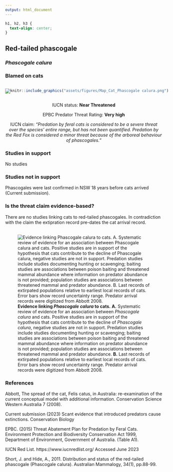 ```yaml
---
output: html_document
---
```

```css
h1, h2, h3 {
  text-align: center;
}
```

## **Red-tailed phascogale**
### *Phascogale calura*
### Blamed on cats

:::: {style="display: flex;"}

[![](assets/photos/Phascogale calura.png)](https://www.inaturalist.org/photos/354983?size=original)

::: {}

:::

::: {}
  ```r
  knitr::include_graphics("assets/figures/Map_Cat_Phascogale calura.png")
  ```
:::

::::
<center>
IUCN status: **Near Threatened**

EPBC Predator Threat Rating: **Very high**

IUCN claim: *"Predation by feral cats is considered to be a severe threat over the species' entire range, but has not been quantified. Predation by the Red Fox is considered a minor threat because of the arboreal behaviour of phascogales."*

</center>

### Studies in support

No studies

### Studies not in support

Phascogales were last confirmed in NSW 18 years before cats arrived (Current submission).

### Is the threat claim evidence-based?

There are no studies linking cats to red-tailed phascogales. In contradiction with the claim the extipration record pre-dates the cat arrival record.
<br>
<br>

![**Evidence linking *Phascogale calura* to cats.** **A.** Systematic review of evidence for an association between *Phascogale calura* and cats. Positive studies are in support of the hypothesis that cats contribute to the decline of *Phascogale calura*, negative studies are not in support. Predation studies include studies documenting hunting or scavenging; baiting studies are associations between poison baiting and threatened mammal abundance where information on predator abundance is not provided; population studies are associations between threatened mammal and predator abundance. **B.** Last records of extirpated populations relative to earliest local records of cats. Error bars show record uncertainty range. Predator arrival records were digitized from Abbott 2008.](assets/figures/Main_Evidence_Cat_Phascogale calura.png)

### References

Abbott, The spread of the cat, Felis catus, in Australia: re-examination of the current conceptual model with additional information. Conservation Science Western Australia 7 (2008).

Current submission (2023) Scant evidence that introduced predators cause extinctions. Conservation Biology

EPBC. (2015) Threat Abatement Plan for Predation by Feral Cats. Environment Protection and Biodiversity Conservation Act 1999, Department of Environment, Government of Australia. (Table A1).

IUCN Red List. https://www.iucnredlist.org/ Accessed June 2023

Short, J. and Hide, A., 2011. Distribution and status of the red-tailed phascogale (Phascogale calura). Australian Mammalogy, 34(1), pp.88-99.

